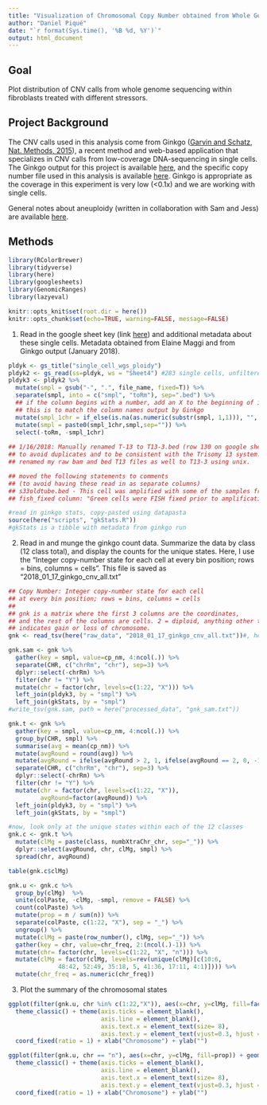 ```yaml
---
title: "Visualization of Chromosomal Copy Number obtained from Whole Genome Sequencing of Fibroblasts"
author: "Daniel Piqué"
date: "`r format(Sys.time(), '%B %d, %Y')`"
output: html_document
---
```


## Goal

Plot distribution of CNV calls from whole genome sequencing within fibroblasts treated with different stressors. 

## Project Background

The CNV calls used in this analysis come from Ginkgo ([Garvin and Schatz, Nat. Methods, 2015](https://www.ncbi.nlm.nih.gov/pmc/articles/PMC4775251/)), a recent method and web-based application that specializes in CNV calls from low-coverage DNA-sequencing in single cells. The Ginkgo output for this project is available [here](http://qb.cshl.edu/ginkgo/?q=results/IXNnDZQoQrLmexttBGP9), and the specific copy number file used in this analysis is available [here](http://qb.cshl.edu/ginkgo/uploads/IXNnDZQoQrLmexttBGP9/SegCopy?uniq=1838932). Ginkgo is appropriate as the coverage in this experiment is very low (<0.1x) and we are working with single cells. 

General notes about aneuploidy (written in collaboration with Sam and Jess) are available [here](https://docs.google.com/document/d/1CJbvdZtk_0etFWD352B2qvC-dVAeRw8iNXxROs_Zp4U/edit?usp=sharing).

## Methods

```r
library(RColorBrewer)
library(tidyverse)
library(here)
library(googlesheets)
library(GenomicRanges)
library(lazyeval)

knitr::opts_knit$set(root.dir = here())
knitr::opts_chunk$set(echo=TRUE, warning=FALSE, message=FALSE)
```

1. Read in the google sheet key (link [here](https://docs.google.com/spreadsheets/d/10QTjn6EFq0yrr9XoCK62qgaiQX6i1T7dqQqtzAkhVno/edit?usp=sharing)) and additional metadata about these single cells. Metadata obtained from Elaine Maggi and from Ginkgo output (January 2018).
```r
pldyk <- gs_title("single_cell_wgs_ploidy")
pldyk2 <- gs_read(ss=pldyk, ws = "Sheet4") #283 single cells, unfiltered
pldyk3 <- pldyk2 %>% 
  mutate(smpl = gsub("-", ".", file_name, fixed=T)) %>%
  separate(smpl, into = c("smpl", "toRm"), sep=".bed") %>%
  ## if the column begins with a number, add an X to the beginning of it.
  ## this is to match the column names output by Ginkgo
  mutate(smpl_1chr = if_else(is.na(as.numeric(substr(smpl, 1,1))), "", "X")) %>%
  mutate(smpl = paste0(smpl_1chr,smpl,sep="")) %>%
  select(-toRm, -smpl_1chr)
  
## 1/16/2018: Manually renamed T-13 to T13-3.bed (row 130 on google sheet) 
## to avoid duplicates and to be consistent with the Trisomy 13 system. I
## renamed my raw bam and bed T13 files as well to T13-3 using unix.

## moved the following statements to comments 
## (to avoid having these read in as separate columns)
## s33oldtube.bed - This cell was amplified with some of the samples from run2
## fish_fixed column: "Green cells were FISH fixed prior to amplification". 1 if true.

#read in ginkgo stats, copy-pasted using datapasta
source(here("scripts", "gkStats.R"))
#gkStats is a tibble with metadata from ginkgo run
```


2. Read in and munge the ginkgo count data. Summarize the data by class (12 class total), and display the counts for the unique states. Here, I use the "Integer copy-number state for each cell at every bin position; rows = bins, columns = cells". This file is saved as "2018_01_17_ginkgo_cnv_all.txt"
```r
## Copy Number: Integer copy-number state for each cell 
## at every bin position; rows = bins, columns = cells
## 
## gnk is a matrix where the first 3 columns are the coordinates,
## and the rest of the columns are cells. 2 = diploid, anything other than 2
## indicates gain or loss of chromosome.
gnk <- read_tsv(here("raw_data", "2018_01_17_ginkgo_cnv_all.txt"))#, header=T)

gnk.sam <- gnk %>% 
  gather(key = smpl, value=cp_nm, 4:ncol(.)) %>% 
  separate(CHR, c("chrRm", "chr"), sep=3) %>% 
  dplyr::select(-chrRm) %>% 
  filter(chr != "Y") %>% 
  mutate(chr = factor(chr, levels=c(1:22, "X"))) %>%
  left_join(pldyk3, by = "smpl") %>%
  left_join(gkStats, by = "smpl")
#write_tsv(gnk.sam, path = here("processed_data", "gnk_sam.txt"))

gnk.t <- gnk %>% 
  gather(key = smpl, value=cp_nm, 4:ncol(.)) %>% 
  group_by(CHR, smpl) %>% 
  summarise(avg = mean(cp_nm)) %>% 
  mutate(avgRound = round(avg)) %>%
  mutate(avgRound = ifelse(avgRound > 2, 1, ifelse(avgRound == 2, 0, -1))) %>%
  separate(CHR, c("chrRm", "chr"), sep=3) %>% 
  dplyr::select(-chrRm) %>% 
  filter(chr != "Y") %>% 
  mutate(chr = factor(chr, levels=c(1:22, "X")), 
         avgRound=factor(avgRound)) %>%
  left_join(pldyk3, by = "smpl") %>%
  left_join(gkStats, by = "smpl")

#now, look only at the unique states within each of the 12 classes
gnk.c <- gnk.t %>%
  mutate(clMg = paste(class, numbXtraChr_chr, sep="_")) %>%
  dplyr::select(avgRound, chr, clMg, smpl) %>%
  spread(chr, avgRound)

table(gnk.c$clMg)

gnk.u <- gnk.c %>% 
  group_by(clMg)  %>%
  unite(colPaste, -clMg, -smpl, remove = FALSE) %>%
  count(colPaste) %>%
  mutate(prop = n / sum(n)) %>%
  separate(colPaste, c(1:22, "X"), sep = "_") %>%
  ungroup() %>%
  mutate(clMg = paste(row_number(), clMg, sep="_")) %>%
  gather(key = chr, value=chr_freq, 2:(ncol(.)-1)) %>%
  mutate(chr= factor(chr, levels=c(1:22, "X", "n"))) %>%
  mutate(clMg = factor(clMg, levels=rev(unique(clMg)[c(10:6, 
              48:42, 52:49, 35:18, 5, 41:36, 17:11, 4:1)]))) %>%
  mutate(chr_freq = as.numeric(chr_freq)) 
```

3. Plot the summary of the chromosomal states
```r
ggplot(filter(gnk.u, chr %in% c(1:22,"X")), aes(x=chr, y=clMg, fill=factor(chr_freq))) + geom_tile(color = "white", size = 1) + scale_fill_brewer(type = "div",palette = "RdBu",drop=FALSE, direction = -1, name = "Copy Number") +
  theme_classic() + theme(axis.ticks = element_blank(),
                          axis.line = element_blank(),
                          axis.text.x = element_text(size= 8),
                          axis.text.y = element_text(vjust=0.3, hjust = 1)) +
  coord_fixed(ratio = 1) + xlab("Chromosome") + ylab("")

ggplot(filter(gnk.u, chr == "n"), aes(x=chr, y=clMg, fill=prop)) + geom_tile(color = "white", size = 1) + scale_fill_gradient(low = "white", high = "black" ) +
  theme_classic() + theme(axis.ticks = element_blank(),
                          axis.line = element_blank(),
                          axis.text.x = element_text(size= 8),
                          axis.text.y = element_text(vjust=0.3, hjust = 1)) +
  coord_fixed(ratio = 1) + xlab("Chromosome") + ylab("")

```

